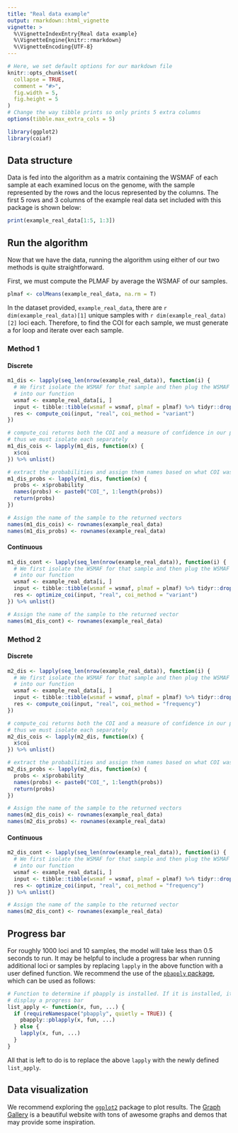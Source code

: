 ```yaml
---
title: "Real data example"
output: rmarkdown::html_vignette
vignette: >
  %\VignetteIndexEntry{Real data example}
  %\VignetteEngine{knitr::rmarkdown}
  %\VignetteEncoding{UTF-8}
---
```


```r
# Here, we set default options for our markdown file
knitr::opts_chunk$set(
  collapse = TRUE,
  comment = "#>",
  fig.width = 5,
  fig.height = 5
)
# Change the way tibble prints so only prints 5 extra columns
options(tibble.max_extra_cols = 5)

library(ggplot2)
library(coiaf)
```

## Data structure
Data is fed into the algorithm as a matrix containing the WSMAF of each sample at
each examined locus on the genome, with the sample represented by the rows and
the locus represented by the columns. The first 5 rows and 3 columns of the
example real data set included with this package is shown below:
```r
print(example_real_data[1:5, 1:3])
```


## Run the algorithm
Now that we have the data, running the algorithm using either of our two
methods is quite straightforward.

First, we must compute the PLMAF by average the WSMAF of our samples.
```r
plmaf <- colMeans(example_real_data, na.rm = T)
```

In the dataset provided, `example_real_data`, there are
`r dim(example_real_data)[1]` unique samples with `r dim(example_real_data)[2]`
loci each. Therefore, to find the COI for each sample, we must generate a for
loop and iterate over each sample.

### Method 1
#### Discrete
```r
m1_dis <- lapply(seq_len(nrow(example_real_data)), function(i) {
  # We first isolate the WSMAF for that sample and then plug the WSMAF and PLMAF
  # into our function
  wsmaf <- example_real_data[i, ]
  input <- tibble::tibble(wsmaf = wsmaf, plmaf = plmaf) %>% tidyr::drop_na()
  res <- compute_coi(input, "real", coi_method = "variant")
})

# compute_coi returns both the COI and a measure of confidence in our prediction
# thus we must isolate each separately
m1_dis_cois <- lapply(m1_dis, function(x) {
  x$coi
}) %>% unlist()

# extract the probabilities and assign them names based on what COI was checked
m1_dis_probs <- lapply(m1_dis, function(x) {
  probs <- x$probability
  names(probs) <- paste0("COI_", 1:length(probs))
  return(probs)
})

# Assign the name of the sample to the returned vectors
names(m1_dis_cois) <- rownames(example_real_data)
names(m1_dis_probs) <- rownames(example_real_data)
```

#### Continuous
```r
m1_dis_cont <- lapply(seq_len(nrow(example_real_data)), function(i) {
  # We first isolate the WSMAF for that sample and then plug the WSMAF and PLMAF
  # into our function
  wsmaf <- example_real_data[i, ]
  input <- tibble::tibble(wsmaf = wsmaf, plmaf = plmaf) %>% tidyr::drop_na()
  res <- optimize_coi(input, "real", coi_method = "variant")
}) %>% unlist()

# Assign the name of the sample to the returned vector
names(m1_dis_cont) <- rownames(example_real_data)
```

### Method 2
#### Discrete
```r
m2_dis <- lapply(seq_len(nrow(example_real_data)), function(i) {
  # We first isolate the WSMAF for that sample and then plug the WSMAF and PLMAF
  # into our function
  wsmaf <- example_real_data[i, ]
  input <- tibble::tibble(wsmaf = wsmaf, plmaf = plmaf) %>% tidyr::drop_na()
  res <- compute_coi(input, "real", coi_method = "frequency")
})

# compute_coi returns both the COI and a measure of confidence in our prediction
# thus we must isolate each separately
m2_dis_cois <- lapply(m2_dis, function(x) {
  x$coi
}) %>% unlist()

# extract the probabilities and assign them names based on what COI was checked
m2_dis_probs <- lapply(m2_dis, function(x) {
  probs <- x$probability
  names(probs) <- paste0("COI_", 1:length(probs))
  return(probs)
})

# Assign the name of the sample to the returned vectors
names(m2_dis_cois) <- rownames(example_real_data)
names(m2_dis_probs) <- rownames(example_real_data)
```

#### Continuous
```r
m2_dis_cont <- lapply(seq_len(nrow(example_real_data)), function(i) {
  # We first isolate the WSMAF for that sample and then plug the WSMAF and PLMAF
  # into our function
  wsmaf <- example_real_data[i, ]
  input <- tibble::tibble(wsmaf = wsmaf, plmaf = plmaf) %>% tidyr::drop_na()
  res <- optimize_coi(input, "real", coi_method = "frequency")
}) %>% unlist()

# Assign the name of the sample to the returned vector
names(m2_dis_cont) <- rownames(example_real_data)
```

## Progress bar
For roughly 1000 loci and 10 samples, the model will take less than 0.5 seconds
to run. It may be helpful to include a progress bar when running additional loci
or samples by replacing `lapply` in the above function with a user defined
function. We recommend the use of the
[`pbapply` package](https://peter.solymos.org/pbapply/), which can be used as
follows:

```r
# Function to determine if pbapply is installed. If it is installed, it will
# display a progress bar
list_apply <- function(x, fun, ...) {
  if (requireNamespace("pbapply", quietly = TRUE)) {
    pbapply::pblapply(x, fun, ...)
  } else {
    lapply(x, fun, ...)
  }
}
```

All that is left to do is to replace the above `lapply` with the newly defined
`list_apply`.

## Data visualization
We recommend exploring the [`ggplot2`](https://ggplot2.tidyverse.org/index.html)
package to plot results. The
[Graph Gallery](https://www.r-graph-gallery.com/index.html) is a beautiful
website with tons of awesome graphs and demos that may provide some inspiration.
